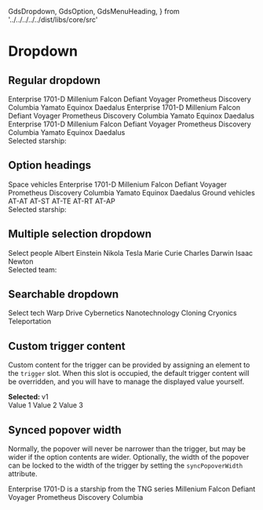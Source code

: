 
  GdsDropdown,
  GdsOption,
  GdsMenuHeading,
} from '../../../../../dist/libs/core/src'

<Meta title="Components/Dropdown" />

# Dropdown

## Regular dropdown

<Canvas>
  <div style={{ height: '200px', dummy: registerTransitionalStyles() }}>
    <gds-dropdown
      onchange="document.getElementById('selected-value').innerText = event.target.value"
      label="Select a starship"
    >
      <gds-option value="1701-D-1">Enterprise 1701-D</gds-option>
      <gds-option value="falcon-1">Millenium Falcon</gds-option>
      <gds-option value="defiant-1">Defiant</gds-option>
      <gds-option value="voyager-1">Voyager</gds-option>
      <gds-option value="prometheus-1">Prometheus</gds-option>
      <gds-option value="discovery-1">Discovery</gds-option>
      <gds-option value="columbia-1">Columbia</gds-option>
      <gds-option value="yamato-1">Yamato</gds-option>
      <gds-option value="equinox-1">Equinox</gds-option>
      <gds-option value="daedalus-1">Daedalus</gds-option>
      <gds-option value="1701-D-2">Enterprise 1701-D</gds-option>
      <gds-option value="falcon-2">Millenium Falcon</gds-option>
      <gds-option value="defiant-2">Defiant</gds-option>
      <gds-option value="voyager-2">Voyager</gds-option>
      <gds-option value="prometheus-2">Prometheus</gds-option>
      <gds-option value="discovery-2">Discovery</gds-option>
      <gds-option value="columbia-2">Columbia</gds-option>
      <gds-option value="yamato-2">Yamato</gds-option>
      <gds-option value="equinox-2">Equinox</gds-option>
      <gds-option value="daedalus-2">Daedalus</gds-option>
      <gds-option value="1701-D-3">Enterprise 1701-D</gds-option>
      <gds-option value="falcon-3">Millenium Falcon</gds-option>
      <gds-option value="defiant-3">Defiant</gds-option>
      <gds-option value="voyager-3">Voyager</gds-option>
      <gds-option value="prometheus-3">Prometheus</gds-option>
      <gds-option value="discovery-3">Discovery</gds-option>
      <gds-option value="columbia-3">Columbia</gds-option>
      <gds-option value="yamato-3">Yamato</gds-option>
      <gds-option value="equinox-3">Equinox</gds-option>
      <gds-option value="daedalus-3">Daedalus</gds-option>
    </gds-dropdown>
    <br />
    <div>
      Selected starship: <span id="selected-value"></span>
    </div>
  </div>
</Canvas>

## Option headings

<Canvas>
  <div style={{ height: '200px', dummy: registerTransitionalStyles() }}>
    <gds-dropdown
      onchange="document.getElementById('selected-value').innerText = event.target.value"
      label="Select a starship"
    >
      <gds-menu-heading>Space vehicles</gds-menu-heading>
      <gds-option value="1701-D-1">Enterprise 1701-D</gds-option>
      <gds-option value="falcon-1">Millenium Falcon</gds-option>
      <gds-option value="defiant-1">Defiant</gds-option>
      <gds-option value="voyager-1">Voyager</gds-option>
      <gds-option value="prometheus-1">Prometheus</gds-option>
      <gds-option value="discovery-1">Discovery</gds-option>
      <gds-option value="columbia-1">Columbia</gds-option>
      <gds-option value="yamato-1">Yamato</gds-option>
      <gds-option value="equinox-1">Equinox</gds-option>
      <gds-option value="daedalus-1">Daedalus</gds-option>
      <gds-menu-heading>Ground vehicles</gds-menu-heading>
      <gds-option value="at-at">AT-AT</gds-option>
      <gds-option value="at-st">AT-ST</gds-option>
      <gds-option value="at-te">AT-TE</gds-option>
      <gds-option value="at-rt">AT-RT</gds-option>
      <gds-option value="at-ap">AT-AP</gds-option>
    </gds-dropdown>
    <br />
    <div>
      Selected starship: <span id="selected-value"></span>
    </div>
  </div>
</Canvas>

## Multiple selection dropdown

<Canvas>
  <div style={{ height: '200px' }}>
    <gds-dropdown
      multiple
      label="Pick team members"
      onchange="document.getElementById('selected-values').innerText = event.target.value.toString()"
    >
      <gds-option isPlaceholder>Select people</gds-option>
      <gds-option value="einstein">Albert Einstein</gds-option>
      <gds-option value="tesla">Nikola Tesla</gds-option>
      <gds-option value="curie">Marie Curie</gds-option>
      <gds-option value="darwin">Charles Darwin</gds-option>
      <gds-option value="newton">Isaac Newton</gds-option>
    </gds-dropdown>
    <br />
    <div>
      Selected team: <span id="selected-values"></span>
    </div>
  </div>
</Canvas>

## Searchable dropdown

<Canvas>
  <div style={{ height: '300px', dummy: registerTransitionalStyles() }}>
    <gds-dropdown searchable label="Select tech">
      <gds-option value="">Select tech</gds-option>
      <gds-option value="warp">Warp Drive</gds-option>
      <gds-option value="cybernetics">Cybernetics</gds-option>
      <gds-option value="nanotechnology">Nanotechnology</gds-option>
      <gds-option value="cloning">Cloning</gds-option>
      <gds-option value="cryonics">Cryonics</gds-option>
      <gds-option value="teleportation">Teleportation</gds-option>
    </gds-dropdown>
  </div>
</Canvas>

## Custom trigger content

Custom content for the trigger can be provided by assigning an element to the `trigger` slot. When this slot is occupied,
the default trigger content will be overridden, and you will have to manage the displayed value yourself.

<Canvas>
  <div style={{ height: '200px', dummy: registerTransitionalStyles() }}>
    <gds-dropdown onchange="document.getElementById('trigger-value').innerText = event.target.value">
      <div slot="trigger">
        <b>Selected: </b>
        <span id="trigger-value">v1</span>
      </div>
      <gds-option value="v1">Value 1</gds-option>
      <gds-option value="v2">Value 2</gds-option>
      <gds-option value="v3">Value 3</gds-option>
    </gds-dropdown>
  </div>
</Canvas>

## Synced popover width

Normally, the popover will never be narrower than the trigger, but may be wider if the option contents are wider.
Optionally, the width of the popover can be locked to the width of the trigger by setting the `syncPopoverWidth` attribute.

<Canvas>
  <div style={{ height: '200px', dummy: registerTransitionalStyles() }}>
    <gds-dropdown syncPopoverWidth style={{ width: '200px' }}>
      <gds-option value="1701-D-1">
        Enterprise 1701-D is a starship from the TNG series
      </gds-option>
      <gds-option value="falcon-1">Millenium Falcon</gds-option>
      <gds-option value="defiant-1">Defiant</gds-option>
      <gds-option value="voyager-1">Voyager</gds-option>
      <gds-option value="prometheus-1">Prometheus</gds-option>
      <gds-option value="discovery-1">Discovery</gds-option>
      <gds-option value="columbia-1">Columbia</gds-option>
    </gds-dropdown>
  </div>
</Canvas>
